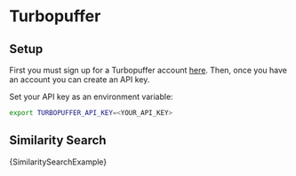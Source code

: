 # Turbopuffer

## Setup

First you must sign up for a Turbopuffer account [here](https://turbopuffer.com/join).
Then, once you have an account you can create an API key.

Set your API key as an environment variable:

```bash
export TURBOPUFFER_API_KEY=<YOUR_API_KEY>
```

## Similarity Search


<CodeBlock language="typescript">{SimilaritySearchExample}</CodeBlock>
